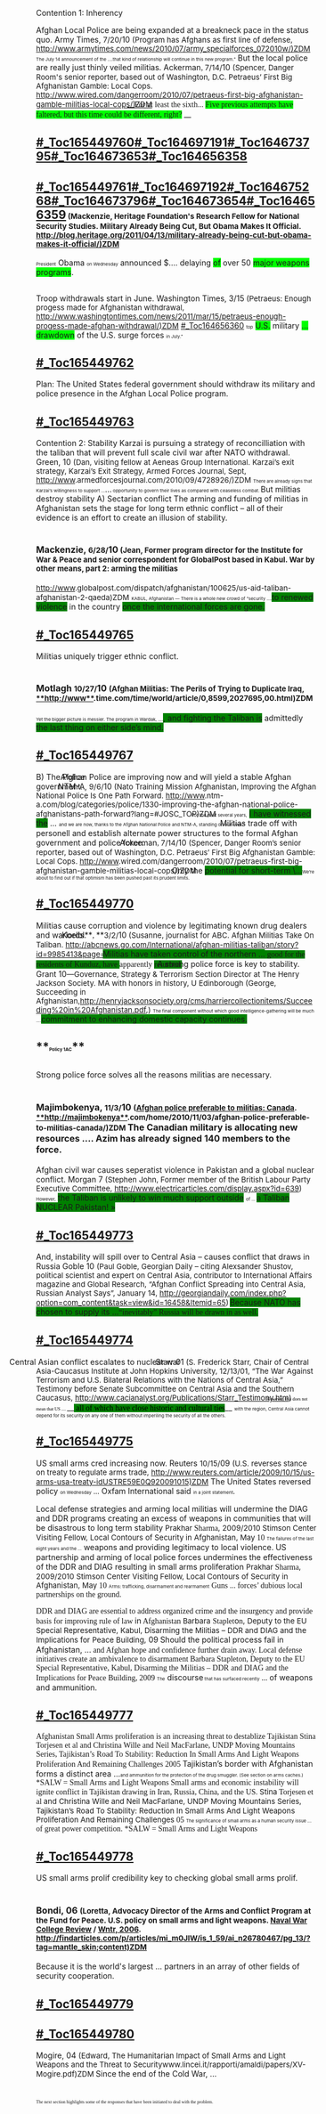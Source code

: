 <span class="Tags">Contention 1: Inherency </span>

<span class="Tags">Afghan Local Police are being expanded at a breakneck pace in the status quo. </span>
<span class="Tags">Army Times, </span><span class="cites"><span style="font-size: 10pt;">7/20/</span></span><span class="Tags">10 </span><span class="cites"><span style="font-size: 10pt;">(Program has Afghans as first line of defense, </span></span>
<span class="cites"><span style="font-size: 10pt;">http://www.armytimes.com/news/2010/07/army_specialforces_072010w/)ZDM </span></span>
<span class="cardtextununderlined"><span style="font-size: 6pt;">The July 14 announcement of the ….that kind of relationship will continue in this new program.”</span></span> 
<span class="Tags">But the local police are really just thinly veiled militias. </span>
<span style="margin-right: -.5in; mso-hyphenate: auto; mso-margin-top-alt: auto; mso-pagination: widow-orphan;"><span class="Tags">Ackerman</span><span style="font-family: Garamond;">, </span><span class="cites"><span style="font-size: 10pt;">7/14/</span></span><span class="Tags">10 </span><span class="cites"><span style="font-size: 10pt;">(Spencer, Danger Room's senior reporter, based out of Washington, D.C. Petraeus’ First Big Afghanistan Gamble: Local Cops. http://www.wired.com/dangerroom/2010/07/petraeus-first-big-afghanistan-gamble-militias-local-cops/)ZDM</span></span><span style="color: black; font-family: Garamond; font-size: 10pt;"> </span></span>
__<span style="font-family: Garamond;">For at least the sixth..<span class="cardtextunderlined">. <span style="background-attachment: initial; background-clip: initial; background-color: lime; background-image: initial; background-origin: initial; background-position: initial initial; background-repeat: initial initial;">Five previous attempts have faltered, but this time could be different, right?</span> </span></span>__
==<span style="text-align: left;"><span class="Tags"><span style="font-size: 12pt;"> </span></span></span>== 
==<span style="text-align: left;">[[#_Toc165449760]][[#_Toc164697191]][[#_Toc164673795]][[#_Toc164673653]][[#_Toc164656358]]<span class="Tags"><span style="font-size: 12pt;"> </span></span></span>== 
==<span style="text-align: left;">[[#_Toc165449761]][[#_Toc164697192]][[#_Toc164675268]][[#_Toc164673796]][[#_Toc164673654]][[#_Toc164656359]]<span class="cites"><span style="font-size: 10pt;"> (Mackenzie, Heritage Foundation's Research Fellow for National Security Studies. Military Already Being Cut, But Obama Makes It Official. http://blog.heritage.org/2011/04/13/military-already-being-cut-but-obama-makes-it-official/)ZDM</span><span style="font-size: 10pt;"> </span></span></span>== 
<span style="mso-hyphenate: auto; mso-margin-bottom-alt: auto; mso-margin-top-alt: auto; mso-pagination: widow-orphan;"><span class="cardtextununderlined"><span style="font-size: 6pt;">President</span></span> <span class="cardtextunderlined">Obama</span> <span class="cardtextununderlined"><span style="font-size: 6pt;">on Wednesday</span></span> <span class="cardtextunderlined">announced $.... delaying <span style="background-attachment: initial; background-clip: initial; background-color: lime; background-image: initial; background-origin: initial; background-position: initial initial; background-repeat: initial initial;">of</span> over 50 <span style="background-attachment: initial; background-clip: initial; background-color: lime; background-image: initial; background-origin: initial; background-position: initial initial; background-repeat: initial initial;">major weapons programs</span>.<span style="font-size: 6pt;"> </span></span></span>
==<span class="Tags"><span style="font-size: 12pt;"> </span></span>== 
<span class="Tags">Troop withdrawals start in June. </span>
<span class="Tags">Washington Times, 3/15</span><span class="cites"><span style="font-size: 10pt;"> (Petraeus: Enough progess made for Afghanistan withdrawal, http://www.washingtontimes.com/news/2011/mar/15/petraeus-enough-progess-made-afghan-withdrawal/)ZDM </span></span>
[[#_Toc164656360]] <span class="cardtextununderlined"><span style="font-size: 6pt;">top</span></span> <span class="cardtextunderlined"><span style="background-attachment: initial; background-clip: initial; background-color: lime; background-image: initial; background-origin: initial; background-position: initial initial; background-repeat: initial initial;">U.S.</span> military <span style="background-attachment: initial; background-clip: initial; background-color: lime; background-image: initial; background-origin: initial; background-position: initial initial; background-repeat: initial initial;">…drawdown</span> of the U.S. surge forces</span> <span class="cardtextununderlined"><span style="font-size: 6pt;">in July.”</span><span style="font-size: 6pt;"> </span></span>
<span class="Tags"><span style="font-size: 12pt;">
</span></span>
==[[#_Toc165449762]]<span class="cardtextununderlined"><span style="font-size: 12pt;"> </span></span>== 
<span class="Tags"> </span>
<span class="Tags"> </span>
<span class="Tags">Plan: The United States federal government should withdraw its military and police presence in the Afghan Local Police program. </span>
==<span class="Tags"><span style="font-size: 12pt;"> </span></span>== 
<span class="Tags"><span style="font-size: 12pt;">
</span></span>
==[[#_Toc165449763]]<span class="cardtextununderlined"><span style="font-size: 6pt;"> </span></span>== 

<span class="Tags">Contention 2: Stability </span>
<span class="Tags"> </span>
<span class="Tags">Karzai is pursuing a strategy of reconcilliation with the taliban that will prevent full scale civil war after NATO withdrawal.  </span>
<span class="Tags">Green, 10 </span><span class="cites"><span style="font-size: 10pt;">(Dan, visiting fellow at Aeneas Group International. Karzai’s exit strategy, Karzai’s Exit Strategy, Armed Forces Journal, Sept, [[http://www]].armedforcesjournal.com/2010/09/4728926/)ZDM </span></span>
<span style="mso-hyphenate: auto; mso-margin-bottom-alt: auto; mso-margin-top-alt: auto; mso-pagination: widow-orphan;"><span class="cardtextununderlined"><span style="font-size: 6pt;">There are already signs that Karzai’s willingness to support …</span></span><span class="cardtextunderlined">…</span><span class="cardtextununderlined"><span style="font-size: 6pt;"> </span></span></span>
<span class="cardtextununderlined"><span style="font-size: 6pt;"> opportunity to govern their lives as compared with ceaseless combat. </span></span> 
<span class="Tags"> </span>
<span class="Tags">But militias destroy stability </span>
<span class="Tags">A) Sectarian conflict </span>
<span class="Tags"> </span>
<span class="Tags">The arming and funding of militias in Afghanistan sets the stage for long term ethnic conflict – all of their evidence is an effort to create an illusion of stability. </span>
=<span style="text-align: left;"><span class="Tags"><span style="font-size: 12pt;">Mackenzie, </span></span><span class="cites"><span style="font-size: 10pt;">6/28/</span></span><span class="Tags"><span style="font-size: 12pt;">10</span></span><span class="cites"><span style="font-size: 10pt;"> (Jean, Former program director for the Institute for War & Peace and senior correspondent for GlobalPost based in Kabul. War by other means, part 2: arming the militias </span></span></span>= 
<span class="cites"><span style="font-size: 10pt;">[[http://www]].globalpost.com/dispatch/afghanistan/100625/us-aid-taliban-afghanistan-2-qaeda)ZDM </span></span>
<span style="mso-hyphenate: auto; mso-margin-bottom-alt: auto; mso-margin-top-alt: auto; mso-pagination: widow-orphan;"><span class="cardtextununderlined"><span style="font-size: 6pt;">KABUL, Afghanistan — There is a whole new crowd of “security ….</span></span><span class="cardtextunderlined"><span style="background-attachment: initial; background-clip: initial; background-color: green; background-image: initial; background-origin: initial; background-position: initial initial; background-repeat: initial initial;">to renewed violence</span> in the country <span style="background-attachment: initial; background-clip: initial; background-color: green; background-image: initial; background-origin: initial; background-position: initial initial; background-repeat: initial initial;">once the international forces are gone.</span><span style="font-size: 6pt;"> </span></span></span>
<span class="cardtextununderlined"><span style="font-size: 6pt;">
</span></span>
==[[#_Toc165449765]]<span class="cardtextununderlined"><span style="font-size: 6pt;"> </span></span>== 

<span class="Tags"> </span>
<span class="Tags">Militias uniquely trigger ethnic conflict. </span>
=<span style="text-align: left;"><span class="Tags"><span style="font-size: 12pt;">Motlagh </span></span><span class="cites"><span style="font-size: 10pt;">10/27/</span></span><span class="Tags"><span style="font-size: 12pt;">10 </span></span><span class="cites"><span style="font-size: 10pt;">(Afghan Militias: The Perils of Trying to Duplicate Iraq, [[http://www|**http://www**]].time.com/time/world/article/0,8599,2027695,00.html)ZDM</span></span><span style="font-family: Garamond;"> </span></span>= 
<span style="mso-hyphenate: auto; mso-margin-bottom-alt: auto; mso-margin-top-alt: auto; mso-pagination: widow-orphan;"><span class="cardtextununderlined"><span style="font-size: 6pt;">Yet the bigger picture is messier. The program in Wardak, ….</span></span><span class="cardtextunderlined"><span style="background-attachment: initial; background-clip: initial; background-color: green; background-image: initial; background-origin: initial; background-position: initial initial; background-repeat: initial initial;">, and fighting the Taliban is</span> admittedly <span style="background-attachment: initial; background-clip: initial; background-color: green; background-image: initial; background-origin: initial; background-position: initial initial; background-repeat: initial initial;">the last thing on either side’s mind.</span></span><span class="Tags"><span style="font-size: 10pt; font-weight: normal;"> </span></span></span>
<span style="margin-left: -.5in; margin-right: -.5in; mso-hyphenate: auto; mso-margin-top-alt: auto; mso-pagination: widow-orphan;"><span class="Tags"><span style="font-size: 10pt; font-weight: normal;"> </span></span></span>
<span class="cardtextununderlined"><span style="font-size: 6pt;">
</span></span>
==<span class="cardtextununderlined"><span style="font-size: 6pt;"> </span></span>== 
==[[#_Toc165449767]]<span class="cardtextununderlined"><span style="font-size: 6pt;"> </span></span>== 
<span style="margin-right: -.5in; mso-hyphenate: auto; mso-margin-top-alt: auto; mso-pagination: widow-orphan;"><span class="Tags">B) The Police </span></span>
<span style="margin-right: -.5in; mso-hyphenate: auto; mso-margin-top-alt: auto; mso-pagination: widow-orphan;"><span class="Tags">Afghan Police are improving now and will yield a stable Afghan government. </span></span>
<span style="margin-right: -.5in; mso-hyphenate: auto; mso-margin-top-alt: auto; mso-pagination: widow-orphan;"><span class="Tags">NTM-A, </span><span class="cites"><span style="font-size: 10pt;">9/6/</span></span><span class="Tags">10 </span><span class="cites"><span style="font-size: 10pt;">(Nato Training Mission Afghanistan, Improving the Afghan National Police Is One Path Forward. [[http://www]].ntm-a.com/blog/categories/police/1330-improving-the-afghan-national-police-afghanistans-path-forward?lang=#JOSC_TOP)ZDM </span></span></span>
<span style="margin-right: -.5in; mso-hyphenate: auto; mso-margin-top-alt: auto; mso-pagination: widow-orphan;"><span class="cardtextununderlined"><span style="font-size: 6pt;">For the past several years,</span></span> <span class="cardtextunderlined"><span style="background-attachment: initial; background-clip: initial; background-color: green; background-image: initial; background-origin: initial; background-position: initial initial; background-repeat: initial initial;">I have witnessed the</span> …</span> <span class="cardtextununderlined"><span style="font-size: 6pt;">and we are now, thanks to the Afghan National Police and NTM-A, standing on our own.”</span></span><span style="font-family: Garamond;"> </span></span>
<span style="margin-right: -.5in; mso-hyphenate: auto; mso-margin-top-alt: auto; mso-pagination: widow-orphan;"><span class="Tags">Militias trade off with personell and establish alternate power structures to the formal Afghan government and police force. </span></span>
<span style="margin-right: -.5in; mso-hyphenate: auto; mso-margin-top-alt: auto; mso-pagination: widow-orphan;"><span class="Tags">Ackerman</span><span style="font-family: Garamond;">, </span><span class="cites"><span style="font-size: 10pt;">7/14/</span></span><span class="Tags">10 </span><span class="cites"><span style="font-size: 10pt;">(Spencer, Danger Room’s senior reporter, based out of Washington, D.C. Petraeus’ First Big Afghanistan Gamble: Local Cops. [[http://www]].wired.com/dangerroom/2010/07/petraeus-first-big-afghanistan-gamble-militias-local-cops/)ZDM </span></span></span>
<span style="margin-right: -.5in; mso-hyphenate: auto; mso-margin-top-alt: auto; mso-pagination: widow-orphan;"><span class="cardtextunderlined">Only the <span style="background-attachment: initial; background-clip: initial; background-color: green; background-image: initial; background-origin: initial; background-position: initial initial; background-repeat: initial initial;">potential for short-term \...</span></span><span class="cardtextununderlined"><span style="font-size: 6pt;">We’re about to find out if that optimism has been pushed past its prudent limits. </span></span></span>
<span class="cardtextununderlined"><span style="font-size: 6pt;">
</span></span>
==[[#_Toc165449770]]<span class="Tags"><span style="font-size: 12pt;"> </span></span>== 
<span style="margin-right: -.5in; mso-hyphenate: auto; mso-margin-top-alt: auto; mso-pagination: widow-orphan;"><span class="Tags">Militias cause corruption and violence by legitimating known drug dealers and warlords. </span></span>
<span style="margin-right: -.5in; mso-hyphenate: auto; mso-margin-top-alt: auto; mso-pagination: widow-orphan;"><span class="Tags">Koelbl</span>**<span style="font-family: Garamond;">, </span>**<span class="cites"><span style="font-size: 10pt;">3/2/</span></span><span class="Tags">10</span><span class="cites"><span style="font-size: 10pt;"> (Susanne, journalist for ABC. Afghan Militias Take On Taliban. <span style="color: black; text-decoration: none; text-underline: none;">[[http://abcnews.go.com/International/afghan-militias-taliban/story?id=9985413&page=1)ZDM]]</span> </span></span></span>
<span style="margin-right: -.5in; mso-hyphenate: auto; mso-margin-top-alt: auto; mso-pagination: widow-orphan;"><span class="cardtextunderlined"> <span style="background-attachment: initial; background-clip: initial; background-color: green; background-image: initial; background-origin: initial; background-position: initial initial; background-repeat: initial initial;">Militias have taken control of the northern ...</span></span><span style="font-family: Garamond;"><span class="cardtextunderlined"><span style="background-attachment: initial; background-clip: initial; background-color: green; background-image: initial; background-origin: initial; background-position: initial initial; background-repeat: initial initial;"> good for the residents of Kunduz, have </span>apparently <span style="background-attachment: initial; background-clip: initial; background-color: green; background-image: initial; background-origin: initial; background-position: initial initial; background-repeat: initial initial;">returned.</span></span>  </span></span>
<span style="margin-right: -.5in; mso-hyphenate: auto; mso-margin-top-alt: auto; mso-pagination: widow-orphan;"><span class="Tags">A strong police force is key to stability.
Grant 10</span><span class="cites"><span style="font-size: 10pt;">—Governance, Strategy & Terrorism Section Director at The Henry Jackson Society. MA with honors in history, U Edinborough (George, Succeeding in Afghanistan,<span style="color: black; text-decoration: none; text-underline: none;">[[http://henryjacksonsociety.org/cms/harriercollectionitems/Succeeding%20in%20Afghanistan.pdf]]</span>,)
</span></span><span style="font-family: Garamond;">
</span><span class="cardtextununderlined"><span style="font-size: 6pt;">The final component without which good intelligence-gathering will be much ....</span></span><span class="cardtextunderlined"><span style="background-attachment: initial; background-clip: initial; background-color: green; background-image: initial; background-origin: initial; background-position: initial initial; background-repeat: initial initial;">commitment to enhancing domestic capacity continues.</span> </span></span>
==<span class="cardtextununderlined"><span style="font-size: 6pt;"> </span></span>== 
<span class="cardtextununderlined"><span style="font-size: 6pt;">
</span></span>
==<span class="cardtextununderlined">**<span style="mso-bidi-font-weight: normal;"><span style="font-size: 6pt;">Policy 1AC</span></span>**</span><span class="Tags"><span style="font-size: 12pt;"> </span></span>== 
==<span class="cardtextununderlined"><span style="font-size: 6pt;"> </span></span>== 
<span style="mso-hyphenate: auto; mso-margin-bottom-alt: auto; mso-margin-top-alt: auto; mso-pagination: widow-orphan;"><span class="Tags">Strong police force solves all the reasons militias are necessary. </span></span>
<span style="border-bottom: dotted #cccccc 1.0pt; border: none; display: block; mso-border-bottom-alt: dotted #cccccc .75pt; mso-element: para-border-div; padding: 0in 0in 0in 0in;">
=<span style="border: none; margin-bottom: .0001pt; margin: 0in; mso-border-bottom-alt: dotted #cccccc .75pt; mso-padding-alt: 0in 0in 0in 0in; padding: 0in; text-align: left;"><span class="Tags"><span style="font-size: 12pt;">Majimbokenya, </span></span><span class="cites"><span style="font-size: 10pt;">11/3/</span></span><span class="Tags"><span style="font-size: 12pt;">10 </span></span><span class="cites"><span style="font-size: 10pt;">(<span style="color: black; text-decoration: none; text-underline: none;">[[http://majimbokenya.com/home/2010/11/03/afghan-police-preferable-to-militias-canada/|Afghan police preferable to militias: Canada]]</span>. [[http://majimbokenya|**http://majimbokenya**]].com/home/2010/11/03/afghan-police-preferable-to-militias-canada/)ZDM</span></span><span style="font-family: Garamond; font-size: 10pt;"> </span><span class="cardtextunderlined"><span style="font-size: 12pt;">The Canadian military is allocating new resources .... Azim has already signed 140 members to the force.</span></span><span style="color: black; font-family: Garamond; font-size: 18.5pt; font-weight: normal; letter-spacing: -.75pt;"> </span></span>= 
</span>
<span style="margin-bottom: 12.0pt; mso-hyphenate: auto; mso-pagination: widow-orphan;"><span class="cardtextununderlined"><span style="font-size: 6pt;"> </span></span></span>
<span style="margin-bottom: 12.0pt; mso-hyphenate: auto; mso-pagination: widow-orphan;"><span class="Tags">Afghan civil war causes seperatist violence in Pakistan and a global nuclear conflict. </span></span>
<span style="margin-bottom: 12.0pt; mso-hyphenate: auto; mso-pagination: widow-orphan;"><span class="Tags">Morgan 7 </span><span class="cites"><span style="font-size: 10pt;">(Stephen John, Former member of the British Labour Party Executive Committee, <span style="color: black; text-decoration: none; text-underline: none;">[[http://www.electricarticles.com/display.aspx?id=639]]</span>)</span></span><span class="cardtextunderlined"><span style="font-size: 6pt;"> </span></span></span>
<span style="margin-bottom: .0001pt; margin-bottom: 0in;"><span class="cardtextununderlined"><span style="font-size: 6pt;">However,</span></span> <span class="cardtextunderlined"><span style="background-attachment: initial; background-clip: initial; background-color: green; background-image: initial; background-origin: initial; background-position: initial initial; background-repeat: initial initial;">the Taliban is unlikely to win much support outside</span></span> <span class="cardtextununderlined"><span style="font-size: 6pt;">of ... </span></span><span class="cardtextunderlined"><span style="background-attachment: initial; background-clip: initial; background-color: green; background-image: initial; background-origin: initial; background-position: initial initial; background-repeat: initial initial;"> a Taliban NUCLEAR Pakistan! »</span></span></span>
<span class="cardtextununderlined"><span style="font-size: 6pt;">
</span></span>
==[[#_Toc165449773]]<span class="cardtextununderlined"><span style="font-size: 6pt;"> </span></span>== 
<span style="margin-bottom: .0001pt; margin-bottom: 0in;"><span class="cardtextunderlined"> </span></span>
<span style="margin-bottom: .0001pt; margin-bottom: 0in;"><span class="Tags">And, instability will spill over to Central Asia – causes conflict that draws in Russia
Goble 10</span> <span class="cites"><span style="font-size: 10pt;">(Paul Goble, Georgian Daily – citing Alexsander Shustov, political scientist and expert on Central Asia, contributor to International Affairs magazine and Global Research, “Afghan Conflict Spreading into Central Asia, Russian Analyst Says”, January 14, <span style="color: black; text-decoration: none; text-underline: none;">[[http://georgiandaily.com/index.php?option=com_content&task=view&id=16458&Itemid=65]]</span>)</span><span style="font-size: 6pt;"> </span></span></span>
<span class="cardtextunderlined"><span style="background-attachment: initial; background-clip: initial; background-color: green; background-image: initial; background-origin: initial; background-position: initial initial; background-repeat: initial initial;">Because NATO has chosen to supply its ...</span></span><span style="font-family: Garamond;"><span class="cardtextunderlined"><span style="background-attachment: initial; background-clip: initial; background-color: green; background-image: initial; background-origin: initial; background-position: initial initial; background-repeat: initial initial;">“inevitably” Russia will be drawn in as well.</span> </span></span>
<span class="cardtextununderlined"><span style="font-size: 6pt;">
</span></span>
==[[#_Toc165449774]]<span class="cardtextununderlined"><span style="font-size: 6pt;"> </span></span>== 
<span class="cardtextunderlined"> </span>
<span style="margin-left: -.5in; margin-right: -.5in; mso-hyphenate: auto; mso-margin-top-alt: auto; mso-outline-level: 1; mso-pagination: widow-orphan; text-indent: .5in;"><span class="Tags">Central Asian conflict escalates to nuclear war </span></span>
<span style="margin-right: -.5in; mso-hyphenate: auto; mso-margin-top-alt: auto; mso-pagination: widow-orphan;"><span class="Tags">Starr 01</span><span class="cites"><span style="font-size: 10pt;"> (S. Frederick Starr, Chair of Central Asia-Caucasus Institute at John Hopkins University, 12/13/01, “The War Against Terrorism and U.S. Bilateral Relations with the Nations of Central Asia,” Testimony before Senate Subcommittee on Central Asia and the Southern Caucasus, <span style="color: black; text-decoration: none; text-underline: none;">[[http://www.cacianalyst.org/Publications/Starr_Testimony.htm]]</span>)</span></span><span style="font-family: Garamond; font-size: 10pt;"> </span></span>
<span style="margin-right: -.5in; mso-hyphenate: auto; mso-margin-top-alt: auto; mso-pagination: widow-orphan;"><span style="color: black; font-family: Garamond; font-size: 6pt;">However, this does not mean that US .... </span>__<span style="background-attachment: initial; background-clip: initial; background-color: green; background-image: initial; background-origin: initial; background-position: initial initial; background-repeat: initial initial; color: black; font-family: Garamond;"> all of which have close historic and cultural ties</span>__ <span class="cardtextununderlined"><span style="font-size: 6pt;">with the region, Central Asia cannot depend for its security on any one of them without imperiling the security of all the others.  </span></span></span>
<span class="cardtextununderlined"><span style="font-size: 6pt;">
</span></span>
==[[#_Toc165449775]]<span class="Tags"><span style="font-size: 12pt;"> </span></span>== 
<span class="Tags"> </span>
<span class="Tags">US small arms cred increasing now. </span>
<span class="Tags">Reuters </span><span class="cites"><span style="font-size: 10pt;">10/15/</span></span><span class="Tags">09 </span><span class="cites"><span style="font-size: 10pt;">(U.S. reverses stance on treaty to regulate arms trade, http://www.reuters.com/article/2009/10/15/us-arms-usa-treaty-idUSTRE59E0Q920091015)ZDM</span></span>
<span class="cardtextunderlined">The United States reversed policy</span> <span class="cardtextununderlined"><span style="font-size: 6pt;">on Wednesday</span></span><span style="font-family: Times;"> ...</span><span class="cardtextunderlined"> Oxfam International said </span><span class="cardtextununderlined"><span style="font-size: 6pt;">in a joint statement</span></span><span style="font-family: Times;">.</span> 

<span class="Tags">Local defense strategies and arming local militias will undermine the DIAG and DDR programs creating an excess of weapons in communities that will be disastrous to long term stability </span>
<span class="cites"><span style="font-size: 10pt;">Prakhar</span></span><span style="font-family: Garamond;"> <span class="cite"><span style="font-family: Garamond;">Sharma</span></span></span><span class="cites"><span style="font-size: 10pt;">, 2009/2010 Stimson Center Visiting Fellow, Local Contours of Security in Afghanistan, May</span></span><span style="font-family: Garamond;"> <span class="cite"><span style="font-family: Garamond;">10</span></span> </span>
<span style="margin-left: 0in;"><span class="cardtextununderlined"><span style="font-size: 6pt;">The failures of the last eight years and the ...</span></span><span class="cardtextunderlined"> weapons and providing legitimacy to local violence.</span><span style="font-family: Garamond;">  </span></span>
<span style="font-family: Garamond;"> </span>
<span class="Tags">US partnership and arming of local police forces undermines the effectiveness of the DDR and DIAG resulting in small arms proliferation </span>
<span class="cites"><span style="font-size: 10pt;">Prakhar</span></span><span style="font-family: Garamond;"> <span class="Tags">Sharma</span></span><span class="cites"><span style="font-size: 10pt;">, 2009/2010 Stimson Center Visiting Fellow, Local Contours of Security in Afghanistan, May</span></span><span style="font-family: Garamond;"> <span class="cite"><span style="font-family: Garamond;">10</span></span> </span>
<span class="cardtextununderlined"><span style="font-size: 6pt;">Arms: trafficking, disarmament and rearmament</span></span><span style="font-family: Garamond;"> <span class="cardtextunderlined">Guns ... forces’ dubious local partnerships on the ground. </span></span>
<span style="font-family: Garamond;">
</span>

<span style="font-family: Garamond;">DDR and DIAG are essential to address organized crime and the insurgency and provide basis for improving rule of law </span><span class="Tags">in</span><span style="font-family: Garamond;"> Afghanistan </span>
<span class="cites"><span style="font-size: 10pt;">Barbara</span></span> <span class="cite"><span style="font-family: Garamond;">Staplet</span></span><span class="Tags">o</span><span class="cite"><span style="font-family: Garamond;">n</span></span><span class="cites"><span style="font-size: 10pt;">, Deputy to the EU Special Representative, Kabul, Disarming the Militias – DDR and DIAG and the Implications for Peace Building,</span></span> <span class="Tags">09</span><span style="font-family: Garamond;"> </span>
<span class="cardtextunderlined">Should the political process fail in Afghanistan, ...</span><span style="font-family: Garamond;"><span class="cardtextunderlined"> and Afghan hope and confidence further drain away. </span></span>
<span style="font-family: Garamond;"> </span>
<span style="font-family: Garamond;">Local defense initiatives create an ambivalence to disarmament </span>
<span style="font-family: Garamond;">Barbara </span><span class="cite"><span style="font-family: Garamond;">Stapleton</span></span><span style="font-family: Garamond;">, Deputy to the EU Special Representative, Kabul, Disarming the Militias – DDR and DIAG and the Implications for Peace Building, </span><span class="cite"><span style="font-family: Garamond;">2009</span></span><span style="font-family: Garamond;"> </span>
<span class="cardtextununderlined"><span style="font-size: 6pt;">The</span></span> <span class="cardtextunderlined">discourse</span><span class="cardtextununderlined"><span style="font-size: 6pt;"> that has surfaced recently</span></span><span style="color: black; font-family: Garamond;"> ...</span><span class="cardtextunderlined"> of weapons and ammunition. </span>
<span class="cardtextununderlined"><span style="font-size: 6pt;">
</span></span>
==[[#_Toc165449777]]<span class="Tags"><span style="font-size: 12pt;"> </span></span>== 

<span style="font-family: Garamond;"> </span>
<span style="font-family: Garamond;">Afghanistan Small Arms proliferation is an increasing threat to destablize Tajikistan </span>
<span style="font-family: Garamond;">Stina <span class="cite"><span style="font-family: Garamond;">Torjesen et al</span></span> and Christina Wille and Neil MacFarlane, UNDP Moving Mountains Series, Tajikistan’s Road To Stability: Reduction In Small Arms And Light Weapons Proliferation And Remaining Challenges <span class="cite"><span style="font-family: Garamond;">2005</span></span> </span>
<span class="cardtextunderlined">Tajikistan’s border with Afghanistan forms a distinct area ...</span><span class="cardtextununderlined"><span style="font-size: 6pt;">and ammunition for the protection of the drug smuggler. (See section on arms caches.)</span></span><span style="font-family: Garamond;">  </span>
<span style="font-family: Garamond;">*SALW = Small Arms and Light Weapons </span>
<span style="font-family: Garamond;"> </span>
<span style="font-family: Garamond;">Small arms and economic instability will ignite conflict in Tajikistan drawing in Iran, Russia, China, and the US.  </span>
<span class="cites"><span style="font-size: 10pt;">Stina</span></span><span style="font-family: Garamond;"> <span class="Tags">Torjesen et al</span> </span><span class="cites"><span style="font-size: 10pt;">and Christina Wille and Neil MacFarlane, UNDP Moving Mountains Series, Tajikistan’s Road To Stability: Reduction In Small Arms And Light Weapons Proliferation And Remaining Challenges</span></span><span style="font-family: Garamond;"> <span class="Tags">05</span> </span>
<span class="cardtextununderlined"><span style="font-size: 6pt;">The significance of small arms as a human security issue ...</span></span><span style="font-family: Garamond;"><span class="cardtextunderlined"> of great power competition. </span></span>
<span style="font-family: Garamond;">*SALW = Small Arms and Light Weapons </span>
<span class="cardtextununderlined"><span style="font-size: 6pt;">
</span></span>
==[[#_Toc165449778]]<span class="Tags"><span style="font-size: 12pt;"> </span></span>== 

<span class="Tags"> </span>
<span class="Tags">US small arms prolif credibility key to checking global small arms prolif. </span>
=<span style="text-align: left;"><span class="Tags"><span style="font-size: 12pt;">Bondi, 06 </span></span><span class="cites"><span style="font-size: 10pt;">(Loretta, Advocacy Director of the Arms and Conflict Program at the Fund for Peace. U.S. policy on small arms and light weapons. <span style="color: black; text-decoration: none; text-underline: none;">[[http://findarticles.com/p/articles/mi_m0JIW/|Naval War College Review]]</span> / <span style="color: black; text-decoration: none; text-underline: none;">[[http://findarticles.com/p/articles/mi_m0JIW/is_1_59/|Wntr, 2006]]</span>. http://findarticles.com/p/articles/mi_m0JIW/is_1_59/ai_n26780467/pg_13/?tag=mantle_skin;content)ZDM </span></span></span>= 
<span style="mso-hyphenate: auto; mso-margin-bottom-alt: auto; mso-margin-top-alt: auto; mso-pagination: widow-orphan;"><span class="cardtextunderlined">Because it is the world's largest ... partners in an array of other fields of security cooperation. </span></span>
<span class="cardtextununderlined"><span style="font-size: 6pt;">
</span></span>
==[[#_Toc165449779]]<span class="cardtextunderlined"><span style="font-size: 12pt;"> </span></span>== 
==<span style="text-align: left;">[[#_Toc165449780]]<span class="Tags"><span style="font-size: 12pt;"> </span></span></span>== 
<span class="Tags">Mogire, 04 </span><span class="cites"><span style="font-size: 10pt;">(Edward, The Humanitarian Impact of Small Arms and Light Weapons and the Threat to Securitywww.lincei.it/rapporti/amaldi/papers/XV-Mogire.pdf)ZDM</span></span><span style="color: black; font-family: Garamond; font-size: 10pt;"> </span>
<span style="mso-hyphenate: auto; mso-margin-top-alt: auto; mso-pagination: widow-orphan;"><span class="cardtextunderlined">Since the end of the Cold War, ...</span></span>
==<span style="display: inline !important;"><span style="-webkit-text-decorations-in-effect: none; font-family: 'Apple Garamond'; font-weight: normal;"><span class="cardtextunderlined"> </span><span class="cardtextununderlined" style="font-size: 16px; line-height: 24px;"><span style="font-size: 6pt;">The next section highlights some of the responses that have been initiated to deal with the problem.</span></span></span></span>== 
==<span class="Tags"><span style="font-size: 12pt;"> </span></span>== 
==<span style="text-align: left;"><span class="Tags"><span style="font-size: 12pt;"> </span></span></span>==